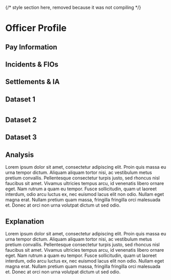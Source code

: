 
<div>
<head>
    <title>Boston Police Index</title>
    <link rel="icon" href="/favicon.ico" />
</head>

{/* style section here, removed because it was not compiling */}

<body>
<div id="container">
<div class="leftcol">
    <h1 class="heading 1"> Officer Profile</h1>
        <h2 class="subheading 1"> Pay Information</h2>
            <PlaceholderTable json={data}/>
        <h2 class="subheading 2"> Incidents & FIOs</h2>
            <PlaceholderTable json={data}/>
        <h2 class="subheading 3"> Settlements & IA</h2>
            <PlaceholderTable json={data}/>
        <h2 class="subheading 4"> Dataset 1</h2>
            <PlaceholderTable json={data}/>
</div>

<div class="rightcol">
    <h1 class="heading 2"> </h1>
        <h2 class="subheading 5"> Dataset 2</h2>
            <PlaceholderTable json={data}/>
        <h2 class="subheading 6"> Dataset 3</h2>
            <PlaceholderTable json={data}/>
        <h2 class="subheading 7"> Analysis</h2>
            <p class="analysis paragraph"> Lorem ipsum dolor sit amet, consectetur adipiscing elit.
             Proin quis massa eu urna tempor dictum. Aliquam aliquam tortor nisi, ac vestibulum metus pretium convallis. 
             Pellentesque consectetur turpis justo, sed rhoncus nisl faucibus sit amet. Vivamus ultricies tempus arcu, 
             id venenatis libero ornare eget. Nam rutrum a quam eu tempor. Fusce sollicitudin, quam ut laoreet interdum,
             odio arcu luctus ex, nec euismod lacus elit non odio. Nullam eget magna erat. Nullam pretium
             quam massa, fringilla fringilla orci malesuada et. Donec at orci non urna volutpat dictum ut sed odio. </p>
        <h2 class="subheading 8"> Explanation</h2>
             <p class="explanation paragraph"> Lorem ipsum dolor sit amet, consectetur adipiscing elit.
              Proin quis massa eu urna tempor dictum. Aliquam aliquam tortor nisi, ac vestibulum metus pretium convallis. 
              Pellentesque consectetur turpis justo, sed rhoncus nisl faucibus sit amet. Vivamus ultricies tempus arcu, 
              id venenatis libero ornare eget. Nam rutrum a quam eu tempor. Fusce sollicitudin, quam ut laoreet interdum,
              odio arcu luctus ex, nec euismod lacus elit non odio. Nullam eget magna erat. Nullam pretium
              quam massa, fringilla fringilla orci malesuada et. Donec at orci non urna volutpat dictum ut sed odio. </p>
</div>

<Footer />
</div>
</body>
</div>